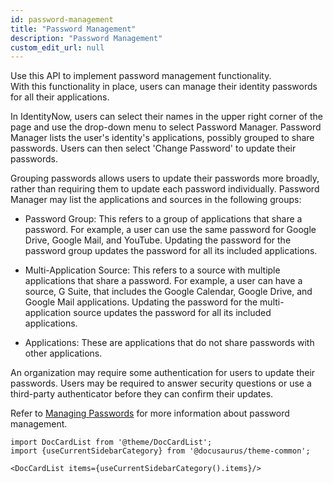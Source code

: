 ```yaml
---
id: password-management
title: "Password Management"
description: "Password Management"
custom_edit_url: null
---
```




Use this API to implement password management functionality.  
With this functionality in place, users can manage their identity passwords for all their applications.

In IdentityNow, users can select their names in the upper right corner of the page and use the drop-down menu to select Password Manager. 
Password Manager lists the user's identity's applications, possibly grouped to share passwords. 
Users can then select 'Change Password' to update their passwords. 

Grouping passwords allows users to update their passwords more broadly, rather than requiring them to update each password individually. 
Password Manager may list the applications and sources in the following groups:

- Password Group: This refers to a group of applications that share a password. 
For example, a user can use the same password for Google Drive, Google Mail, and YouTube. 
Updating the password for the password group updates the password for all its included applications.

- Multi-Application Source: This refers to a source with multiple applications that share a password. 
For example, a user can have a source, G Suite, that includes the Google Calendar, Google Drive, and Google Mail applications. 
Updating the password for the multi-application source updates the password for all its included applications. 

- Applications: These are applications that do not share passwords with other applications.

An organization may require some authentication for users to update their passwords. 
Users may be required to answer security questions or use a third-party authenticator before they can confirm their updates. 

Refer to [Managing Passwords](https://documentation.sailpoint.com/saas/user-help/accounts/passwords.html) for more information about password management.




```mdx-code-block
import DocCardList from '@theme/DocCardList';
import {useCurrentSidebarCategory} from '@docusaurus/theme-common';

<DocCardList items={useCurrentSidebarCategory().items}/>
```
      